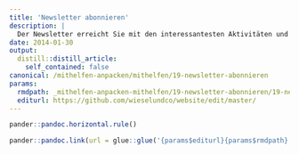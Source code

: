 ```yaml
---
title: 'Newsletter abonnieren'
description: |
  Der Newsletter erreicht Sie mit den interessantesten Aktivitäten und Plänen rund um Wiesel & Co am Zimmerberg - vor allem im Winterhalbjahr mit Möglichkeiten zum Mitwirken. Unsere Neuigkeiten verschicken wir ca. 4 Mal jährlich - Abmeldung jederzeit möglich. An- und Abmeldung bitte an mail@wieselundco.ch.
date: 2014-01-30
output:
  distill::distill_article:
    self_contained: false
canonical: /mithelfen-anpacken/mithelfen/19-newsletter-abonnieren
params:
  rmdpath: _mithelfen-anpacken-mithelfen/19-newsletter-abonnieren/19-newsletter-abonnieren.Rmd
  editurl: https://github.com/wieselundco/website/edit/master/
---
```







```r
pander::pandoc.horizontal.rule()

pander::pandoc.link(url = glue::glue('{params$editurl}{params$rmdpath}'),text = 'Artikel bearbeiten')
```

<!--http://wieselundco.ch/mithelfen-anpacken/mithelfen/19-newsletter-abonnieren-->
